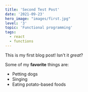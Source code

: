 ```yaml
---
title: 'Second Test Post'
date: '2021-09-23'
hero_image: "images/first.jpg"
level: '3'
topic: 'Functional programming'
tags:
  - react
  - functions
---
```


This is my first blog post! Isn't it _great_?

Some of my **favorite** things are:

- Petting dogs
- Singing
- Eating potato-based foods
